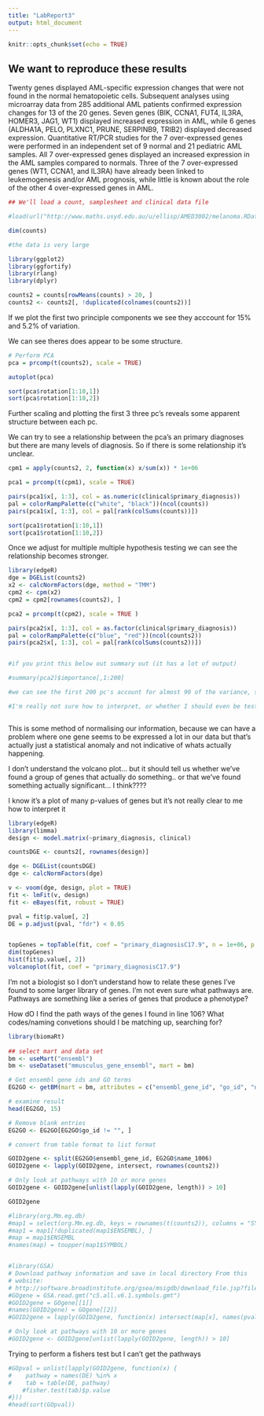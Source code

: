 ---
title: "LabReport3"
output: html_document
---

```{r setup, include=FALSE}
knitr::opts_chunk$set(echo = TRUE)
```

## We want to reproduce these results

Twenty genes displayed AML-specific expression changes that were not found in the normal hematopoietic cells. Subsequent analyses using microarray data from 285 additional AML patients confirmed expression changes for 13 of the 20 genes. Seven genes (BIK, CCNA1, FUT4, IL3RA, HOMER3, JAG1, WT1) displayed increased expression in AML, while 6 genes (ALDHA1A, PELO, PLXNC1, PRUNE, SERPINB9, TRIB2) displayed decreased expression. Quantitative RT/PCR studies for the 7 over-expressed genes were performed in an independent set of 9 normal and 21 pediatric AML samples. All 7 over-expressed genes displayed an increased expression in the AML samples compared to normals. Three of the 7 over-expressed genes (WT1, CCNA1, and IL3RA) have already been linked to leukemogenesis and/or AML prognosis, while little is known about the role of the other 4 over-expressed genes in AML.


```{r}

## We'll load a count, samplesheet and clinical data file

#load(url("http://www.maths.usyd.edu.au/u/ellisp/AMED3002/melanoma.RData"))

dim(counts)

#the data is very large

```

```{r}
library(ggplot2)
library(ggfortify)
library(rlang)
library(dplyr)

counts2 = counts[rowMeans(counts) > 20, ]
counts2 <- counts2[, !duplicated(colnames(counts2))]
```

If we plot the first two principle components we see they acccount for 15% and 5.2% of variation.

We can see theres does appear to be some structure.
```{r}
# Perform PCA
pca = prcomp(t(counts2), scale = TRUE)

autoplot(pca)

sort(pca$rotation[1:10,1])
sort(pca$rotation[1:10,2])
```
Further scaling and plotting the first 3 three pc's reveals some apparent structure between each pc.

We can try to see a relationship between the pca's an primary diagnoses but there are many levels of diagnosis.
So if there is some relationship it's unclear.

```{r}
cpm1 = apply(counts2, 2, function(x) x/sum(x)) * 1e+06

pca1 = prcomp(t(cpm1), scale = TRUE)

pairs(pca1$x[, 1:3], col = as.numeric(clinical$primary_diagnosis))
pal = colorRampPalette(c("white", "black"))(ncol(counts))
pairs(pca1$x[, 1:3], col = pal[rank(colSums(counts))])

sort(pca1$rotation[1:10,1])
sort(pca1$rotation[1:10,2])

```

Once we adjust for multiple multiple hypothesis testing we can see the relationship becomes stronger.
```{r}
library(edgeR)
dge = DGEList(counts2)
x2 <- calcNormFactors(dge, method = "TMM")
cpm2 <- cpm(x2)
cpm2 = cpm2[rownames(counts2), ]

pca2 = prcomp(t(cpm2), scale = TRUE )

pairs(pca2$x[, 1:3], col = as.factor(clinical$primary_diagnosis))
pal = colorRampPalette(c("blue", "red"))(ncol(counts2))
pairs(pca2$x[, 1:3], col = pal[rank(colSums(counts2))])


#if you print this below out summary out (it has a lot of output)

#summary(pca2)$importance[,1:200]

#we can see the first 200 pc's account for almost 90 of the variance, so from that we can say these are the most important genes for predicting primary diagnoses???

#I'm really not sure how to interpret, or whether I should even be testing agaisnt primary diagnosis



```

This is some method of normalising our information, because we can have a problem where one gene seems to be expressed a lot in our data but that's actually just a statistical anomaly and not indicative of whats actually happening.

I don't understand the volcano plot... but it should tell us whether we've found a group of genes that actually do something.. or that we've found something actually significant... I think????

I know it's a plot of many p-values of genes but it's not really clear to me how to interpret it


```{r}
library(edgeR)
library(limma)
design <- model.matrix(~primary_diagnosis, clinical)

countsDGE <- counts2[, rownames(design)]

dge <- DGEList(countsDGE)
dge <- calcNormFactors(dge)

v <- voom(dge, design, plot = TRUE)
fit <- lmFit(v, design)
fit <- eBayes(fit, robust = TRUE)

pval = fit$p.value[, 2]
DE = p.adjust(pval, "fdr") < 0.05


topGenes = topTable(fit, coef = "primary_diagnosisC17.9", n = 1e+06, p.value = 0.05)
dim(topGenes)
hist(fit$p.value[, 2])
volcanoplot(fit, coef = "primary_diagnosisC17.9")
```

I'm not a biologist so I don't understand how to relate these genes I've found to some larger library of genes. I'm not even sure what pathways are. Pathways are something like a series of genes that produce a phenotype?

How dO I find the path ways of the genes I found in line 106?
What codes/naming convetions should I be matching up, searching for?


```{r}
library(biomaRt)
 
## select mart and data set
bm <- useMart("ensembl")
bm <- useDataset("mmusculus_gene_ensembl", mart = bm)

# Get ensembl gene ids and GO terms
EG2GO <- getBM(mart = bm, attributes = c("ensembl_gene_id", "go_id", "name_1006"))

# examine result
head(EG2GO, 15)

# Remove blank entries
EG2GO <- EG2GO[EG2GO$go_id != "", ]

# convert from table format to list format

GOID2gene <- split(EG2GO$ensembl_gene_id, EG2GO$name_1006)
GOID2gene <- lapply(GOID2gene, intersect, rownames(counts2))

# Only look at pathways with 10 or more genes
GOID2gene <- GOID2gene[unlist(lapply(GOID2gene, length)) > 10]

GOID2gene
```

```{r}
#library(org.Mm.eg.db)
#map1 = select(org.Mm.eg.db, keys = rownames(t(counts2)), columns = "SYMBOL", keytype = "ENSEMBL")
#map1 = map1[!duplicated(map1$ENSEMBL), ]
#map = map1$ENSEMBL
#names(map) = toupper(map1$SYMBOL)


#library(GSA)
# Download pathway information and save in local directory From this
# website:
# http://software.broadinstitute.org/gsea/msigdb/download_file.jsp?filePath=/resources/msigdb/6.1/c5.all.v6.1.symbols.gmt
#GOgene = GSA.read.gmt("c5.all.v6.1.symbols.gmt")
#GOID2gene = GOgene[[1]]
#names(GOID2gene) = GOgene[[2]]
#GOID2gene = lapply(GOID2gene, function(x) intersect(map[x], names(pval)))

# Only look at pathways with 10 or more genes
#GOID2gene <- GOID2gene[unlist(lapply(GOID2gene, length)) > 10]

```
Trying to perform a fishers test but I can't get the pathways

```{r}
#GOpval = unlist(lapply(GOID2gene, function(x) {
#    pathway = names(DE) %in% x
#    tab = table(DE, pathway)
    #fisher.test(tab)$p.value
#}))
#head(sort(GOpval))
```






